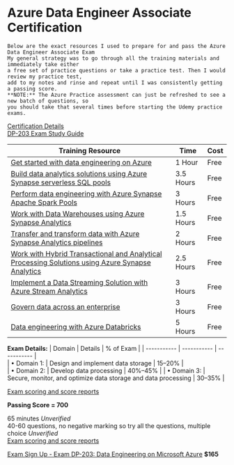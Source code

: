 # Azure Data Engineer Associate Certification

```
Below are the exact resources I used to prepare for and pass the Azure Data Engineer Associate Exam
My general strategy was to go through all the training materials and immediately take either 
a free set of practice questions or take a practice test. Then I would review my practice test,
add to my notes and rinse and repeat until I was consistently getting a passing score.
**NOTE:** The Azure Practice assessment can just be refreshed to see a new batch of questions, so 
you should take that several times before starting the Udemy practice exams.
```

[Certification Details](https://learn.microsoft.com/en-us/certifications/exams/dp-203/)  
[DP-203 Exam Study Guide](https://learn.microsoft.com/en-us/certifications/resources/study-guides/DP-203)  


| Training Resource | Time |	Cost |
| ----------- | ----------- | ----------- | 
| [Get started with data engineering on Azure](https://learn.microsoft.com/en-us/training/paths/get-started-data-engineering/) | 1 Hour | Free | 
| [Build data analytics solutions using Azure Synapse serverless SQL pools](https://learn.microsoft.com/en-us/training/paths/build-data-analytics-solutions-using-azure-synapse-serverless-sql-pools/) | 3.5 Hours | Free |	
| [Perform data engineering with Azure Synapse Apache Spark Pools](https://learn.microsoft.com/en-us/training/paths/perform-data-engineering-with-azure-synapse-apache-spark-pools/) | 3 Hours | Free |
| [Work with Data Warehouses using Azure Synapse Analytics](https://learn.microsoft.com/en-us/training/paths/work-with-data-warehouses-using-azure-synapse-analytics/) | 1.5 Hours | Free |
| [Transfer and transform data with Azure Synapse Analytics pipelines](https://learn.microsoft.com/en-us/training/paths/transfer-transform-data-azure-synapse-analytics-pipelines/) | 2 Hours | Free | 
| [Work with Hybrid Transactional and Analytical Processing Solutions using Azure Synapse Analytics](https://learn.microsoft.com/en-us/training/paths/work-with-hybrid-transactional-analytical-processing-solutions/) | 2.5 Hours | Free |
| [Implement a Data Streaming Solution with Azure Stream Analytics](https://learn.microsoft.com/en-us/training/paths/implement-data-streaming-with-asa/) | 3 Hours | Free |
| [Govern data across an enterprise](https://learn.microsoft.com/en-us/training/paths/govern-data-across-enterprise/) | 3 Hours | Free |
| [Data engineering with Azure Databricks](https://learn.microsoft.com/en-us/training/paths/data-engineer-azure-databricks/) | 5 Hours | Free |

**Exam Details:**
| Domain | Details | % of Exam |
| ----------- | ----------- | ----------- | 		
| • Domain 1: | Design and implement data storage | 15–20% |		
| • Domain 2: | Develop data processing | 40%–45% | 
| • Domain 3: | Secure, monitor, and optimize data storage and data processing | 30–35% |

[Exam scoring and score reports](https://learn.microsoft.com/en-us/certifications/exam-scoring-reports#scores-needed-to-pass-exams)  

**Passing Score = 700**  

65 minutes  *Unverified*  
40-60 questions, no negative marking so try all the questions, multiple choice  *Unverified*  
[Exam scoring and score reports](https://learn.microsoft.com/en-us/certifications/exam-scoring-reports)  

[Exam Sign Up - Exam DP-203: Data Engineering on Microsoft Azure](https://www.aws.training/certification?src=practitioner)	**$165**  	